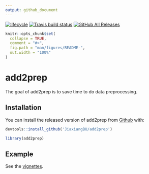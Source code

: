 ```yaml
---
output: github_document
---
```



  [![lifecycle](https://img.shields.io/badge/lifecycle-experimental-orange.svg)](https://www.tidyverse.org/lifecycle/#experimental)
  [![Travis build status](https://travis-ci.org/JiaxiangBU/add2prep.svg?branch=master)](https://travis-ci.org/JiaxiangBU/add2prep)
  [![GitHub All Releases](https://img.shields.io/github/downloads/JiaxiangBU/add2prep/total.svg)](https://github.com/JiaxiangBU/add2prep)


<!-- README.md is generated from README.Rmd. Please edit that file -->

```r
knitr::opts_chunk$set(
  collapse = TRUE,
  comment = "#>",
  fig.path = "man/figures/README-",
  out.width = "100%"
)
```
# add2prep

The goal of add2prep is to 
save time to do data preprocessing.

## Installation

You can install the released version of add2prep from [Github](https://github.com/JiaxiangBU/add2prep) with:

```r
devtools::install_github('JiaxiangBU/add2prep')
```

```r
library(add2prep)
```

## Example

See the [vignettes](https://jiaxiangbu.github.io/add2prep/articles/).

